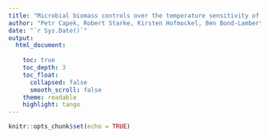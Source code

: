 ```yaml
---
title: "Microbial biomass controls over the temperature sensitivity of soil respiration"
author: "Petr Capek, Robert Starke, Kirsten Hofmockel, Ben Bond-Lamberty, Nancy Hess"
date: "`r Sys.Date()`"
output:
  html_document: 
  
    toc: true
    toc_depth: 3
    toc_float: 
      collapsed: false
      smooth_scroll: false
    theme: readable
    highlight: tango
---
```


```r
knitr::opts_chunk$set(echo = TRUE)
```

